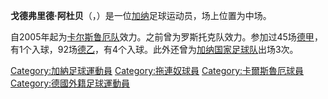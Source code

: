 {{noteta
|G1=德甲
|T=zh-hans:戈德弗里德·阿杜贝;zh-hk:戈德弗里德·阿度比;zh-tw:戈德弗里德·阿杜貝;
|1=zh-hans:阿杜贝;zh-hk:阿度比;zh-tw:阿杜貝;
}}
{{Infobox Football biography
|          playername = 戈德弗里德·阿杜贝<br>''Godfried Aduobe''
|               image = [[File:KSC_0708_4_Adoube_01.jpg|240px]]
|            fullname = Godfried Aduobe
|         dateofbirth = {{birth date and age|1975|10|29|df=y}}
|         cityofbirth = [[阿克拉|阿克拉]]
|      countryofbirth = [[加納|加納]]
|              height = {{height|m=1.78}}
|            nickname = 
|            position = [[中場|中場]]
|         currentclub = [[卡爾斯魯厄體育俱樂部|卡爾斯魯厄]]
|          clubnumber = 4
|          youthyears = ?-1993 <br /> 1993 <br /> 1993-1994
|          youthclubs = Powerlines Accra <br /> [[拖連奴|拖連奴]] <br />  BSC Old Boys
|               years = 1994-1996 <br /> 1996-1998 <br /> 1998-2002 <br /> 2002-2005 <br /> 2005-
|               clubs = [[伯爾尼年輕人體育俱樂部|伯爾尼年輕人]] <br />[[菲尔特足球俱乐部|菲尔特]] <br />  [[罗伊特林根体育及游泳俱乐部|羅伊特林根]] <br /> [[漢莎羅斯托克足球俱樂部|羅斯托克]] <br />[[卡爾斯魯厄體育俱樂部|卡爾斯魯厄]]
|         caps(goals) = <br /> {{0}}13 (0) <br /> {{0}}66 (2) <br /> {{0}}45 (1) <br /> 107 (2)
|       nationalyears = 
|        nationalteam = [[加納國家足球隊|加納]]
| nationalcaps(goals) = 3 (0)
|            pcupdate = 2008年11月15日
|            ntupdate = 2006年10月25日
}}
'''戈德弗里德·阿杜贝'''（'''{{lang|fr|Godfried Aduobe}}'''，{{bd|1975年|9月29日|catIdx=Aduobe, Godfried}}）是一位[[加纳|加纳]]足球运动员，场上位置为中场。

自2005年起为[[卡尔斯鲁厄体育俱乐部|卡尔斯鲁厄队]]效力。之前曾为罗斯托克队效力。参加过45场[[德甲|德甲]]，有1个入球，92场[[德乙|德乙]]，有4个入球。此外还曾为[[加纳国家足球队|加纳国家足球队]]出场3次。

{{足球运动员小作品}}

{{DEFAULTSORT:Aduobe, Godfried}}
[[Category:加納足球運動員|Category:加納足球運動員]]
[[Category:拖連奴球員|Category:拖連奴球員]]
[[Category:卡爾斯魯厄球員|Category:卡爾斯魯厄球員]]
[[Category:德國外籍足球運動員|Category:德國外籍足球運動員]]